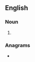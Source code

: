 ==English==

===Noun===
{{head|en|noun plural form}}

# {{plural of|ngaio|lang=en}}

===Anagrams===
* {{anagrams|en|Nagios|Sai Gon|Saigon|angios|gosain|sagoin}}